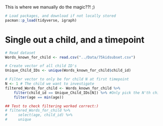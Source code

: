 This is where we manually do the magic??! ;)

```r
# Load packages, and download if not locally stored
pacman::p_load(tidyverse, igraph)
```

# Single out a child, and a timepoint
```r
# Read dataset
Words_known_for_child <- read.csv("../Data/75kidsubset.csv")
```

```r
# Create vector of all child ID's
Unique_Child_IDs <- unique(Words_known_for_child$child_id)

# Filter vector to only be for child N at first timepoint
N <- 1 # The child we want to investigate
filtered_Words_for_child <- Words_known_for_child %>% 
    filter(child_id == Unique_Child_IDs[N]) %>% #Only pick the N'th child
    filter(age == min(age))

## Test to check filtering worked correct:)
# filtered_Words_for_child %>% 
#     select(age, child_id) %>% 
#     unique
```

```r



```








